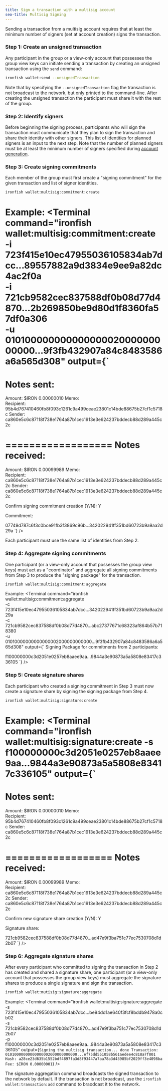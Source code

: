 ```yaml
---
title: Sign a transaction with a multisig account
seo-title: Multisig Signing
---
```


Sending a transaction from a multisig account requires that at least the minimum number of signers (set at account creation) signs the transaction.

### Step 1: Create an unsigned transaction

Any participant in the group or a view-only account that possesses the group view keys can initiate sending a transaction by creating an unsigned transaction using the `send` command:

```sh
ironfish wallet:send --unsignedTransaction
```

Note that by specifying the `--unsignedTransaction` flag the transaction is not broadcast to the network, but only printed to the command-line. After creating the unsigned transaction the participant must share it with the rest of the group.

### Step 2: Identify signers

Before beginning the signing process, participants who will sign the transaction must communicate that they plan to sign the transaction and share their identity with other signers. This list of identities for planned signers is an input to the next step. Note that the number of planned signers must be at least the minimum number of signers specified during [account generation](/use/get-started/multisig-creation#generate-multisig-account-imports).

### Step 3: Create signing commitments

Each member of the group must first create a "signing commitment" for the given transaction and list of signer identities.

```sh
ironfish wallet:multisig:commitment:create
```

Example:
<Terminal command="ironfish wallet:multisig:commitment:create \
-i 723f415e10ec47955036105834ab7dcc...89557882a9d3834e9ee9a82dc4ac2f0a \
-i 721cb9582cec837588df0b08d77d4870...2b269850be9d80d1f8360fa57df0a306 \
-u 01010000000000000002000000000000...9f3fb432907a84c8483586a6a565d308"
  output={`
==================
Notes sent:
==================

Amount:        $IRON 0.00000010
Memo:          
Recipient:     95b4d767410460fb8f093c1261c9a499ceae23801c14bde88675b27cf1c5718c
Sender:        ca860e5c6c87118f738e1764a87b1cec1913e3e624237bddecb88d289a445c2c


==================
Notes received:
==================

Amount:        $IRON 0.00099989
Memo:          
Recipient:     ca860e5c6c87118f738e1764a87b1cec1913e3e624237bddecb88d289a445c2c
Sender:        ca860e5c6c87118f738e1764a87b1cec1913e3e624237bddecb88d289a445c2c


Confirm signing commitment creation (Y/N): Y

Commitment:

07749d787c6f3c0bce91fb3f3869c96b...342022941ff351bd60723b9a9aa2d29a
  `}
/>

Each participant must use the same list of identities from Step 2.

### Step 4: Aggregate signing commitments

One participant (or a view-only account that possesses the group view keys) must act as a "coordinator" and aggregate all signing commitments from Step 3 to produce the "signing package" for the transaction.

```sh
ironfish wallet:multisig:commitment:aggregate
```

Example:
<Terminal command="ironfish wallet:multisig:commitment:aggregate \
-c 723f415e10ec47955036105834ab7dcc...342022941ff351bd60723b9a9aa2d29a \
-c 721cb9582cec837588df0b08d77d4870...abc27377671c68323af864b57b718380 \
-u 01010000000000000002000000000000...9f3fb432907a84c8483586a6a565d308"
  output={`
Signing Package for commitments from 2 participants:

f100000000c3d2051e0257eb8aaee9aa...9844a3e90873a5a5808e83417c336105
  `}
/>

### Step 5: Create signature shares

Each participant who created a signing commitment in Step 3 must now create a signature share by signing the signing package from Step 4.

```sh
ironfish wallet:multisig:signature:create
```

Example: 
<Terminal command="ironfish wallet:multisig:signature:create -s f100000000c3d2051e0257eb8aaee9aa...9844a3e90873a5a5808e83417c336105"
  output={`
==================
Notes sent:
==================

Amount:        $IRON 0.00000010
Memo:          
Recipient:     95b4d767410460fb8f093c1261c9a499ceae23801c14bde88675b27cf1c5718c
Sender:        ca860e5c6c87118f738e1764a87b1cec1913e3e624237bddecb88d289a445c2c


==================
Notes received:
==================

Amount:        $IRON 0.00099989
Memo:          
Recipient:     ca860e5c6c87118f738e1764a87b1cec1913e3e624237bddecb88d289a445c2c
Sender:        ca860e5c6c87118f738e1764a87b1cec1913e3e624237bddecb88d289a445c2c


Confirm new signature share creation (Y/N): Y

Signature share:

721cb9582cec837588df0b08d77d4870...ad47e9f3ba751c77ec7530708d1d2b07
  `}
/>

### Step 6: Aggregate signature shares

After every participant who committed to signing the transaction in Step 2 has created and shared a signature share, one participant (or a view-only account that possesses the group view keys) must aggregate the signature shares to produce a single signature and sign the transaction.

```sh
ironfish wallet:mutisig:signature:aggregate
```

Example: 
<Terminal command="ironfish wallet:multisig:signature:aggregate \
-s 723f415e10ec47955036105834ab7dcc...be94dd1ae640f3fcf8bddb9478a0cb02 \
-s 721cb9582cec837588df0b08d77d4870...ad47e9f3ba751c77ec7530708d1d2b07 \
-p f100000000c3d2051e0257eb8aaee9aa...9844a3e90873a5a5808e83417c336105"
  output={`
Signing the multisig transaction... done
Transaction: 01010000000000000002000000000000...ef75dd551058b561aedee4c818a7f001 
Hash: a28ce23d635b1552bdf4897fa3d8f93447a7aa78a3d43985bf2029ff3e4098ba
Fee: $IRON 0.00000001
  `}
/>
 
The signature aggregation command broadcasts the signed transaction to the network by default. If the transaction is not broadcast, use the `ironfish wallet:transaction:add` command to braodcast it to the network.